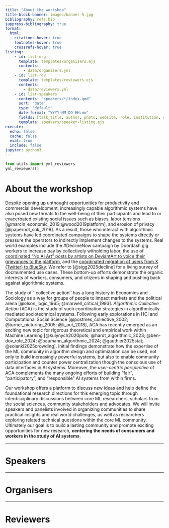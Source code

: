 ```yaml
---
title: "About the workshop"
title-block-banner: images/banner-5.jpg
bibliography: refs.bib
suppress-bibliography: true
format:
  html:
    citations-hover: true
    footnotes-hover: true
    crossrefs-hover: true
listing:
    - id: list-org
      template: templates/organisers.ejs
      contents:
        - data/organisers.yml
    - id: list-rev
      template: templates/reviewers.ejs
      contents:
        - data/reviewers.yml
    - id: list-speakers
      contents: "speakers/*/index.qmd"
      sort: "date"
      type: "default"
      date-format: "YYYY-MM-DD HH:mm"
      fields: [talk_title, author, photo, website, role, institution, abstract, date, categories]  
      template: speakers/speaker-listing.ejs
execute: 
  echo: false
  cache: false
  eval: true
  include: false
jupyter: python3
---
```


```python
from utils import yml_reviewers
yml_reviewers()
```
# About the workshop
Despite opening up unthought opportunities for productivity and commercial development, increasingly capable algorithmic systems 
have also posed new threats to the well-being of their participants and lead to or exacerbated existing social issues such as biases, 
labor tensions [@marcin_economic_2019;@wood2019platform], and erosion of privacy [@papernot_sok_2018]. 
As a result, those who interact with algorithmic systems have led coordinated campaigns to shape the systems directly or pressure the 
operators to indirectly implement changes to the systems. 
Real world examples include the \#DeclineNow campaign by Doordash gig workers to increase pay by collectively witholding labor,
the use of [coordinated "No AI Art" posts by artists on DeviantArt to voice their grievances to the 
platform](https://arstechnica.com/information-technology/2022/12/artstation-artists-stage-mass-protest-against-ai-generated-artwork/), 
and the [coordinated migration of users from X (Twitter) to BlueSky](https://www.theguardian.com/media/2024/dec/11/from-x-to-bluesky-why-are-people-abandoning-twitter-digital-town-square). 
We refer to [@sigg2025decline] for a living survey of docmumented use cases. These bottom-up efforts demonstrate the organic interests of workers, consumers, 
and citizens in shaping and pushing back against algorithmic systems. 


The study of ``collective action'' has a long history in Economics and Sociology as a way for groups of people to impact markets 
and the political arena [@olson_logic_1965; @marwell_critical_1993].
*Algorithmic Collective Action* (ACA) is the study of such coordination strategies in algorithmically-mediated sociotechnical systems. 
Following early explorations in HCI and Computational Social Science [@postmes_collective_2002; @turner_picturing_2005; @li_out_2018], 
ACA has recently emerged as an exciting new topic for rigorous theoretical and empirical work within Machine Learning 
[@kulynych2020pots; @hardt_algorithmic_2023; @ben-dov_role_2024; @baumann_algorithmic_2024; @gauthier2025stat; @solanki2025crowding].
Initial findings demonstrate how the expertise of the ML community in algorithm design and optimization can be used, not only to build 
increasingly powerful systems, but also to enable community participation and counter power centralization though the conscious use of 
data interfaces in AI systems. Moreover, the *user-centric perspective* of ACA complements the many ongoing efforts of building "fair", 
"participatory", and "responsible" AI systems from within firms.


Our workshop offers a platform to discuss new ideas and help define the foundational research directions for this emerging topic through interdisciplinary 
discussions between core ML researchers, scholars from the social sciences,  community stakeholders and advocates. We will invite speakers and panelists 
involved in organizing communities to share practical insights and real world challenges, as well as researchers exploring  related technical questions 
within the core ML community. Ultimately our goal is to build a lasting community and promote exciting opportunities for 
new research, **centering the needs of consumers and workers in the study of AI systems**. 

---

# Speakers

::: {#list-speakers}
:::

---

# Organisers

::: {#list-org}
:::

---

# Reviewers

::: {#list-rev}
:::

